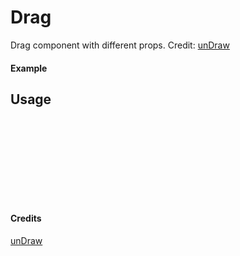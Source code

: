 
<Meta of={Drag} title="unDraw/Drag" />

# Drag

Drag component with different props.
Credit: [unDraw](https://undraw.co/illustrations)

#### Example

<Canvas of={Drag.Primary} />

## Usage

```ts
import { Drag } from "yadl-ui";

const Example = () => {
  return (
      <Drag />
  );
};

export default Example;
```

#### Credits
[unDraw](https://undraw.co/illustrations)
